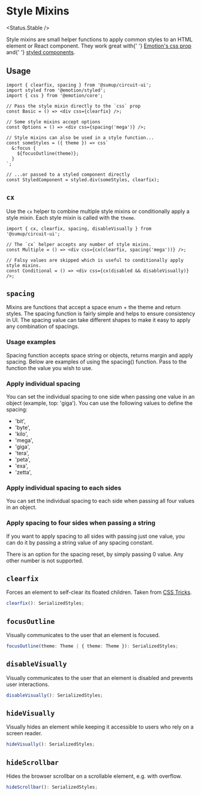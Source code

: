
# Style Mixins

<Status.Stable />

<Intro>
  Style mixins are small helper functions to apply common styles to an HTML
  element or React component. They work great with{' '}
  <a href="https://emotion.sh/docs/css-prop">Emotion's css prop</a> and{' '}
  <a href="https://emotion.sh/docs/styled">styled components</a>.
</Intro>

## Usage

```tsx
import { clearfix, spacing } from '@sumup/circuit-ui';
import styled from '@emotion/styled';
import { css } from '@emotion/core';

// Pass the style mixin directly to the `css` prop
const Basic = () => <div css={clearfix} />;

// Some style mixins accept options
const Options = () => <div css={spacing('mega')} />;

// Style mixins can also be used in a style function...
const someStyles = ({ theme }) => css`
  &:focus {
    ${focusOutline(theme)};
  }
`;

// ...or passed to a styled component directly
const StyledComponent = styled.div(someStyles, clearfix);
```

## `cx`

Use the `cx` helper to combine multiple style mixins or conditionally apply a style mixin. Each style mixin is called with the `theme`.

```tsx
import { cx, clearfix, spacing, disableVisually } from '@sumup/circuit-ui';

// The `cx` helper accepts any number of style mixins.
const Multiple = () => <div css={cx(clearfix, spacing('mega'))} />;

// Falsy values are skipped which is useful to conditionally apply style mixins.
const Conditional = () => <div css={cx(disabled && disableVisually)} />;
```

## `spacing`

Mixins are functions that accept a space enum + the theme and return styles. The spacing function is fairly simple and helps to ensure consistency in UI.
The spacing value can take different shapes to make it easy to apply any combination of spacings.

### Usage examples

Spacing function accepts space string or objects, returns margin and apply spacing.
Below are examples of using the spacing() function. Pass to the function the value you wish to use.

### Apply individual spacing

You can set the individual spacing to one side when passing one value in an object (example, top: 'giga'). You can use the following values to define the spacing:

- 'bit',
- 'byte',
- 'kilo',
- 'mega',
- 'giga',
- 'tera',
- 'peta',
- 'exa',
- 'zetta',

<Story id="advanced-style-mixins--apply-spacing-one-side" />

### Apply individual spacing to each sides

You can set the individual spacing to each side when passing all four values in an object.

<Story id="advanced-style-mixins--apply-spacing-four-sides" />

### Apply spacing to four sides when passing a string

If you want to apply spacing to all sides with passing just one value, you can do it by passing a string value of any spacing constant.

<Story id="advanced-style-mixins--apply-spacing-all-sides" />

There is an option for the spacing reset, by simply passing 0 value. Any other number is not supported.

<Story id="advanced-style-mixins--reset-spacing" />

## `clearfix`

Forces an element to self-clear its floated children. Taken from [CSS Tricks](https://css-tricks.com/clearfix-a-lesson-in-web-development-evolution/).

```ts
clearfix(): SerializedStyles;
```

<Story id="advanced-style-mixins--clearfix" />

## `focusOutline`

Visually communicates to the user that an element is focused.

```ts
focusOutline(theme: Theme | { theme: Theme }): SerializedStyles;
```

<Story id="advanced-style-mixins--focus-outline" />

## `disableVisually`

Visually communicates to the user that an element is disabled and prevents user interactions.

```ts
disableVisually(): SerializedStyles;
```

<Story id="advanced-style-mixins--disable-visually" />

## `hideVisually`

Visually hides an element while keeping it accessible to users who rely on a screen reader.

```ts
hideVisually(): SerializedStyles;
```

<Story id="advanced-style-mixins--hide-visually" />

## `hideScrollbar`

Hides the browser scrollbar on a scrollable element, e.g. with overflow.

```ts
hideScrollbar(): SerializedStyles;
```

<Story id="advanced-style-mixins--hide-scrollbar" />
